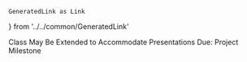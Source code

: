 
    GeneratedLink as Link
} from '../../common/GeneratedLink'

<Alert severity='warning'>
Class May Be Extended to Accommodate Presentations
</Alert>

<Alert severity='info'>
Due: <Link href='/assignments/project/#milestone-reports'>Project Milestone</Link>
</Alert>
